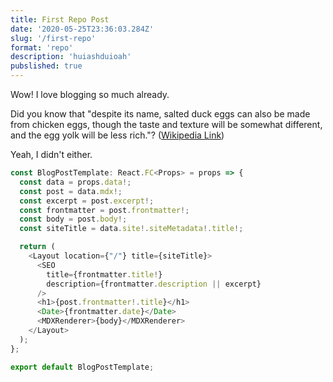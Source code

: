 ```yaml
---
title: First Repo Post
date: '2020-05-25T23:36:03.284Z'
slug: '/first-repo'
format: 'repo'
description: 'huiashduioah'
pubslished: true
---
```


Wow! I love blogging so much already.

Did you know that "despite its name, salted duck eggs can also be made from
chicken eggs, though the taste and texture will be somewhat different, and the
egg yolk will be less rich."?
([Wikipedia Link](http://en.wikipedia.org/wiki/Salted_duck_egg))

Yeah, I didn't either.

```javascript
const BlogPostTemplate: React.FC<Props> = props => {
  const data = props.data!;
  const post = data.mdx!;
  const excerpt = post.excerpt!;
  const frontmatter = post.frontmatter!;
  const body = post.body!;
  const siteTitle = data.site!.siteMetadata!.title!;

  return (
    <Layout location={"/"} title={siteTitle}>
      <SEO
        title={frontmatter.title!}
        description={frontmatter.description || excerpt}
      />
      <h1>{post.frontmatter!.title}</h1>
      <Date>{frontmatter.date}</Date>
      <MDXRenderer>{body}</MDXRenderer>
    </Layout>
  );
};

export default BlogPostTemplate;
```
